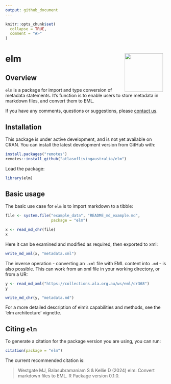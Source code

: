 ```yaml
---
output: github_document
---
```


<!-- README.md is generated from README.Rmd. Please edit that file -->

```r
knitr::opts_chunk$set(
  collapse = TRUE,
  comment = "#>"
)
```

# elm <img src="man/figures/logo.png" align="right" style="margin: 0px 10px 0px 10px;" alt="" width="120"/><br>

## Overview

`elm` is a package for import and type conversion of metadata statements. It's
function is to enable users to store metadata in markdown files, and convert
them to EML.

If you have any comments, questions or suggestions, please [contact us](mailto:support@ala.org.au).
 
## Installation
This package is under active development, and is not yet available on CRAN. You
can install the latest development version from GitHub with:

```r
install.packages("remotes")
remotes::install_github("atlasoflivingaustralia/elm")
```

Load the package:

```r
library(elm)
```


## Basic usage

The basic use case for `elm` is to import markdown to a tibble:

```r
file <- system.file("example_data", "README_md_example.md", 
                    package = "elm")

x <- read_md_chr(file)
x 
```

Here it can be examined and modified as required, then exported to xml:

```r
write_md_xml(x, "metadata.xml")
```

The inverse operation - converting an `.xml` file with EML content into `.md` - 
is also possible. This can work from an xml file in your working directory, or
from a UR:

```r
y <- read_md_xml("https://collections.ala.org.au/ws/eml/dr368")
y
```

```r
write_md_chr(y, "metadata.md")
```

For a more detailed description of elm's capabilities and methods, see the 
'elm architecture' vignette.

## Citing `elm`
To generate a citation for the package version you are using, you can run:

```r
citation(package = "elm")
```

The current recommended citation is:

> Westgate MJ, Balasubramaniam S & Kellie D (2024) elm: Convert markdown files
to EML. R Package version 0.1.0.
